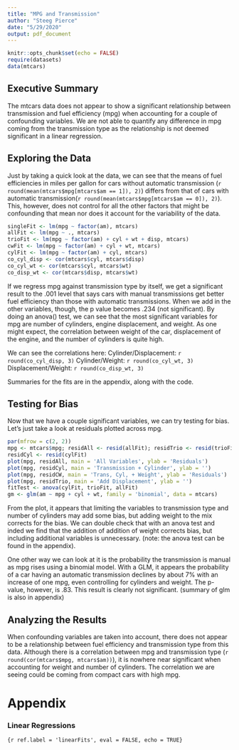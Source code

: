 ```yaml
---
title: "MPG and Transmission"
author: "Steeg Pierce"
date: "5/29/2020"
output: pdf_document
---
```


```r
knitr::opts_chunk$set(echo = FALSE)
require(datasets)
data(mtcars)
```

## Executive Summary

The mtcars data does not appear to show a significant relationship between transmission and fuel efficiency (mpg) when accounting for a couple of confounding variables. We are not able to quantify any difference in mpg coming from the transmission type as the relationship is not deemed significant in a linear regression.

## Exploring the Data

Just by taking a quick look at the data, we can see that the means of fuel efficiencies in miles per gallon for cars without automatic transmission (`r round(mean(mtcars$mpg[mtcars$am == 1]), 2)`) differs from that of cars with automatic transmission(`r round(mean(mtcars$mpg[mtcars$am == 0]), 2)`). This, however, does not control for all the other factors that might be confounding that mean nor does it account for the variability of the data.

```r
singleFit <- lm(mpg ~ factor(am), mtcars)
allFit <- lm(mpg ~ ., mtcars)
trioFit <- lm(mpg ~ factor(am) + cyl + wt + disp, mtcars)
cwFit <- lm(mpg ~ factor(am) + cyl + wt, mtcars)
cylFit <- lm(mpg ~ factor(am) + cyl, mtcars)
co_cyl_disp <- cor(mtcars$cyl, mtcars$disp)
co_cyl_wt <- cor(mtcars$cyl, mtcars$wt)
co_disp_wt <- cor(mtcars$disp, mtcars$wt)
```

If we regress mpg against transmission type by itself, we get a significant result to the .001 level that says cars with manual transmissions get better fuel efficiency than those with automatic transmissions. When we add in the other variables, though, the p value becomes .234 (not significant). By doing an anova() test, we can see that the most significant variables for mpg are number of cylinders, engine displacement, and weight. As one might expect, the correlation between weight of the car, displacement of the engine, and the number of cylinders is quite high. 

We can see the correlations here:
Cylinder/Displacement: `r round(co_cyl_disp, 3)`
Cylinder/Weight: `r round(co_cyl_wt, 3)`
Displacement/Weight: `r round(co_disp_wt, 3)`

Summaries for the fits are in the appendix, along with the code.

## Testing for Bias

Now that we have a couple significant variables, we can try testing for bias. Let's just take a look at residuals plotted across mpg.

```r
par(mfrow = c(2, 2))
mpg <- mtcars$mpg; residAll <- resid(allFit); residTrio <- resid(trioFit); residCW <- resid(cwFit)
residCyl <- resid(cylFit)
plot(mpg, residAll, main = 'All Variables', ylab = 'Residuals')
plot(mpg, residCyl, main = 'Transmission + Cylinder', ylab = '')
plot(mpg, residCW, main = 'Trans, Cyl, + Weight', ylab = 'Residuals')
plot(mpg, residTrio, main = 'Add Displacement', ylab = '')
fitTest <- anova(cylFit, trioFit, allFit)
gm <- glm(am ~ mpg + cyl + wt, family = 'binomial', data = mtcars)
```

From the plot, it appears that limiting the variables to transmission type and number of cylinders may add some bias, but adding weight to the mix corrects for the bias. We can double check that with an anova test and inded we find that the addition of addition of weight corrects bias, but including additional variables is unnecessary. (note: the anova test can be found in the appendix). 

One other way we can look at it is the probability the transmission is manual as mpg rises using a binomial model. With a GLM, it appears the probability of a car having an automatic transmission declines by about 7% with an increase of one mpg, even controlling for cylinders and weight. The p-value, however, is .83. This result is clearly not significant. (summary of glm is also in appendix)

## Analyzing the Results

When confounding variables are taken into account, there does not appear to be a relationship between fuel efficiency and transmission type from this data. Although there is a correlation between mpg and transmission type (`r round(cor(mtcars$mpg, mtcars$am))`), it is nowhere near significant when accounting for weight and number of cylinders. The correlation we are seeing could be coming from compact cars with high mpg.


\newpage
# Appendix

### Linear Regressions

```{r ref.label = 'linearFits', eval = FALSE, echo = TRUE}```
